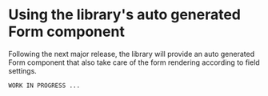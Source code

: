 
<Meta title="Form Component/Intro" />

# Using the library's auto generated Form component

Following the next major release, the library will provide an auto generated Form component that also take care of the form rendering according to field settings.

```
WORK IN PROGRESS ...
```
